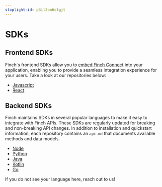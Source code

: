 ```yaml
---
stoplight-id: p3il3pn6otgjt
---
```


# SDKs

## Frontend SDKs

Finch's frontend SDKs allow you to [embed Finch Connect](https://developer.tryfinch.com/docs/documentation/k6gz5zkt9vaen-set-up-finch-connect#embedded-finch-connect) into your application, enabling you to provide a seamless integration experience for your users. Take a look at our repositories below:

* [Javascript](https://developer.tryfinch.com/docs/documentation/k6gz5zkt9vaen-set-up-finch-connect#implementing-finch-connect-to-your-application)
* [React](https://github.com/Finch-API/react-connect)

## Backend SDKs

Finch maintains SDKs in several popular languages to make it easy to integrate with Finch APIs. These SDKs are regularly updated for breaking and non-breaking API changes. In addition to installation and quickstart information, each repository contains an `api.md` that documents available methods and data models.

* [Node](https://github.com/Finch-API/finch-api-node)
* [Python](https://github.com/Finch-API/finch-api-python)
* [Java](https://github.com/Finch-API/finch-api-java)
* [Kotlin](https://github.com/Finch-API/finch-api-kotlin)
* [Go](https://github.com/Finch-API/finch-api-go)

If you do not see your language here, reach out to us!
